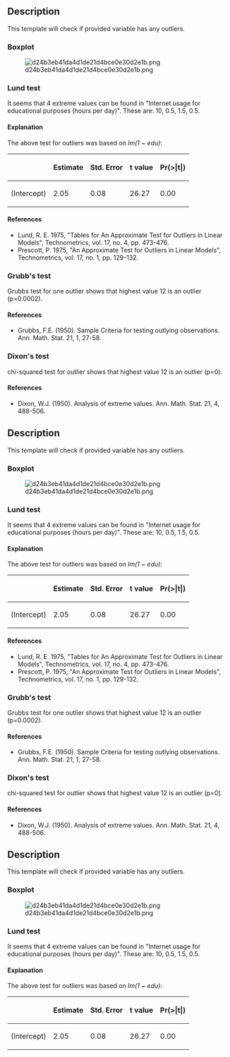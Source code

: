 == Description ==

This template will check if provided variable has any outliers.

=== Boxplot ===

[[Image:d24b3eb41da4d1de21d4bce0e30d2e1b.png|frame|none]]

=== Lund test ===

It seems that 4 extreme values can be found in &quot;Internet usage for educational purposes (hours per day)&quot;. These are: 10, 0.5, 1.5, 0.5.

==== Explanation ====

The above test for outliers was based on ''lm(1 ~ edu)'':

<table>
<thead>
<tr class="header">
<th align="left"></th>
<th align="left">'''Estimate'''</th>
<th align="left">'''Std. Error'''</th>
<th align="left">'''t value'''</th>
<th align="left">'''Pr(&gt;|t|)'''</th>
</tr>
</thead>
<tbody>
<tr class="odd">
<td align="left">(Intercept)</td>
<td align="left">2.05</td>
<td align="left">0.08</td>
<td align="left">26.27</td>
<td align="left">0.00</td>
</tr>
</tbody>
</table>

==== References ====

* Lund, R. E. 1975, &quot;Tables for An Approximate Test for Outliers in Linear Models&quot;, Technometrics, vol. 17, no. 4, pp. 473-476.
* Prescott, P. 1975, &quot;An Approximate Test for Outliers in Linear Models&quot;, Technometrics, vol. 17, no. 1, pp. 129-132.

=== Grubb's test ===

Grubbs test for one outlier shows that highest value 12 is an outlier (p=0.0002).

==== References ====

* Grubbs, F.E. (1950). Sample Criteria for testing outlying observations. Ann. Math. Stat. 21, 1, 27-58.

=== Dixon's test ===

chi-squared test for outlier shows that highest value 12 is an outlier (p=0).

==== References ====

* Dixon, W.J. (1950). Analysis of extreme values. Ann. Math. Stat. 21, 4, 488-506.

== Description ==

This template will check if provided variable has any outliers.

=== Boxplot ===

[[Image:d24b3eb41da4d1de21d4bce0e30d2e1b.png|frame|none]]

=== Lund test ===

It seems that 4 extreme values can be found in &quot;Internet usage for educational purposes (hours per day)&quot;. These are: 10, 0.5, 1.5, 0.5.

==== Explanation ====

The above test for outliers was based on ''lm(1 ~ edu)'':

<table>
<thead>
<tr class="header">
<th align="left"></th>
<th align="left">'''Estimate'''</th>
<th align="left">'''Std. Error'''</th>
<th align="left">'''t value'''</th>
<th align="left">'''Pr(&gt;|t|)'''</th>
</tr>
</thead>
<tbody>
<tr class="odd">
<td align="left">(Intercept)</td>
<td align="left">2.05</td>
<td align="left">0.08</td>
<td align="left">26.27</td>
<td align="left">0.00</td>
</tr>
</tbody>
</table>

==== References ====

* Lund, R. E. 1975, &quot;Tables for An Approximate Test for Outliers in Linear Models&quot;, Technometrics, vol. 17, no. 4, pp. 473-476.
* Prescott, P. 1975, &quot;An Approximate Test for Outliers in Linear Models&quot;, Technometrics, vol. 17, no. 1, pp. 129-132.

=== Grubb's test ===

Grubbs test for one outlier shows that highest value 12 is an outlier (p=0.0002).

==== References ====

* Grubbs, F.E. (1950). Sample Criteria for testing outlying observations. Ann. Math. Stat. 21, 1, 27-58.

=== Dixon's test ===

chi-squared test for outlier shows that highest value 12 is an outlier (p=0).

==== References ====

* Dixon, W.J. (1950). Analysis of extreme values. Ann. Math. Stat. 21, 4, 488-506.

== Description ==

This template will check if provided variable has any outliers.

=== Boxplot ===

[[Image:d24b3eb41da4d1de21d4bce0e30d2e1b.png|frame|none]]

=== Lund test ===

It seems that 4 extreme values can be found in &quot;Internet usage for educational purposes (hours per day)&quot;. These are: 10, 0.5, 1.5, 0.5.

==== Explanation ====

The above test for outliers was based on ''lm(1 ~ edu)'':

<table>
<thead>
<tr class="header">
<th align="left"></th>
<th align="left">'''Estimate'''</th>
<th align="left">'''Std. Error'''</th>
<th align="left">'''t value'''</th>
<th align="left">'''Pr(&gt;|t|)'''</th>
</tr>
</thead>
<tbody>
<tr class="odd">
<td align="left">(Intercept)</td>
<td align="left">2.05</td>
<td align="left">0.08</td>
<td align="left">26.27</td>
<td align="left">0.00</td>
</tr>
</tbody>
</table>
